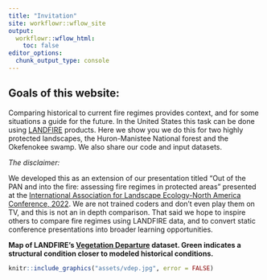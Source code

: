 ```yaml
---
title: "Invitation"
site: workflowr::wflow_site
output:
  workflowr::wflow_html:
    toc: false
editor_options:
  chunk_output_type: console
---
```


## Goals of this website:
Comparing historical to current fire regimes provides context, and for some situations a guide for the future.  In the United States this task can be done using [LANDFIRE](https://landfire.gov/) products.  Here we show you we do this for two highly protected landscapes, the Huron-Manistee National forest and the Okefenokee swamp.  We also share our code and input datasets.  

*The disclaimer:*

We developed this as an extension of our presentation titled "Out of the PAN and into the fire: assessing fire regimes in protected areas" presented at the [International Association for Landscape Ecology-North America Conference, 2022](https://www.ialena.org/annual-meeting.html).  We are not trained coders and don't even play them on TV, and this is not an in depth comparison.  That said we hope to inspire others to compare fire regimes using LANDFIRE data, and to convert static conference presentations into broader learning opportunities. 


**Map of LANDFIRE's [Vegetation Departure](https://landfire.gov/vdep.php) dataset.  Green indicates a structural condition closer to modeled historical conditions.**  

```r
knitr::include_graphics("assets/vdep.jpg", error = FALSE)
```


